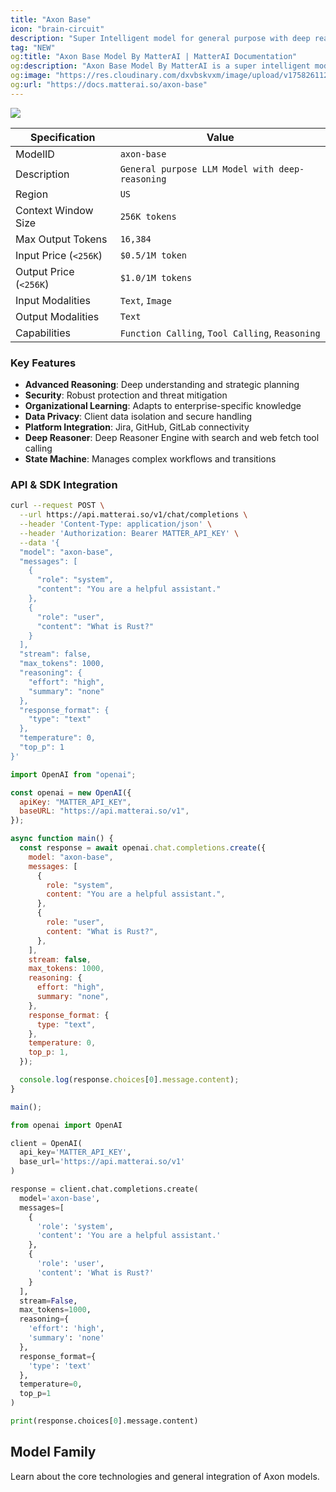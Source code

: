 ```yaml
---
title: "Axon Base"
icon: "brain-circuit"
description: "Super Intelligent model for general purpose with deep reasoning"
tag: "NEW"
og:title: "Axon Base Model By MatterAI | MatterAI Documentation"
og:description: "Axon Base Model By MatterAI is a super intelligent model for general purpose with deep reasoning"
og:image: "https://res.cloudinary.com/dxvbskvxm/image/upload/v1758261129/axon-base_auegfz.png"
og:url: "https://docs.matterai.so/axon-base"
---
```


<Frame>
  <img src="/images/axon/axon-base.png" className="block" />
</Frame>

| Specification          | Value                                           |
| ---------------------- | ----------------------------------------------- |
| ModelID                | `axon-base`                                     |
| Description            | `General purpose LLM Model with deep-reasoning` |
| Region                 | `US`                                            |
| Context Window Size    | `256K tokens`                                   |
| Max Output Tokens      | `16,384`                                        |
| Input Price (`<256K`)  | `$0.5/1M token`                                 |
| Output Price (`<256K`) | `$1.0/1M tokens`                                |
| Input Modalities       | `Text`, `Image`                                 |
| Output Modalities      | `Text`                                          |
| Capabilities           | `Function Calling`, `Tool Calling`, `Reasoning` |

### Key Features

- **Advanced Reasoning**: Deep understanding and strategic planning
- **Security**: Robust protection and threat mitigation
- **Organizational Learning**: Adapts to enterprise-specific knowledge
- **Data Privacy**: Client data isolation and secure handling
- **Platform Integration**: Jira, GitHub, GitLab connectivity
- **Deep Reasoner**: Deep Reasoner Engine with search and web fetch tool calling
- **State Machine**: Manages complex workflows and transitions

### API & SDK Integration

<CodeGroup>

```bash cURL
curl --request POST \
  --url https://api.matterai.so/v1/chat/completions \
  --header 'Content-Type: application/json' \
  --header 'Authorization: Bearer MATTER_API_KEY' \
  --data '{
  "model": "axon-base",
  "messages": [
    {
      "role": "system",
      "content": "You are a helpful assistant."
    },
    {
      "role": "user",
      "content": "What is Rust?"
    }
  ],
  "stream": false,
  "max_tokens": 1000,
  "reasoning": {
    "effort": "high",
    "summary": "none"
  },
  "response_format": {
    "type": "text"
  },
  "temperature": 0,
  "top_p": 1
}'
```

```javascript OpenAI NodeJS SDK
import OpenAI from "openai";

const openai = new OpenAI({
  apiKey: "MATTER_API_KEY",
  baseURL: "https://api.matterai.so/v1",
});

async function main() {
  const response = await openai.chat.completions.create({
    model: "axon-base",
    messages: [
      {
        role: "system",
        content: "You are a helpful assistant.",
      },
      {
        role: "user",
        content: "What is Rust?",
      },
    ],
    stream: false,
    max_tokens: 1000,
    reasoning: {
      effort: "high",
      summary: "none",
    },
    response_format: {
      type: "text",
    },
    temperature: 0,
    top_p: 1,
  });

  console.log(response.choices[0].message.content);
}

main();
```

```python OpenAI Python SDK
from openai import OpenAI

client = OpenAI(
  api_key='MATTER_API_KEY',
  base_url='https://api.matterai.so/v1'
)

response = client.chat.completions.create(
  model='axon-base',
  messages=[
    {
      'role': 'system',
      'content': 'You are a helpful assistant.'
    },
    {
      'role': 'user',
      'content': 'What is Rust?'
    }
  ],
  stream=False,
  max_tokens=1000,
  reasoning={
    'effort': 'high',
    'summary': 'none'
  },
  response_format={
    'type': 'text'
  },
  temperature=0,
  top_p=1
)

print(response.choices[0].message.content)
```

</CodeGroup>

## Model Family

<CardGroup cols={1}>
  <Card
    href="/axon-models"
    title="Axon Models Overview"
    img="https://res.cloudinary.com/dxvbskvxm/image/upload/v1758381085/axon-family_ykqtva.png"
  >
    Learn about the core technologies and general integration of Axon models.
  </Card>
</CardGroup>
